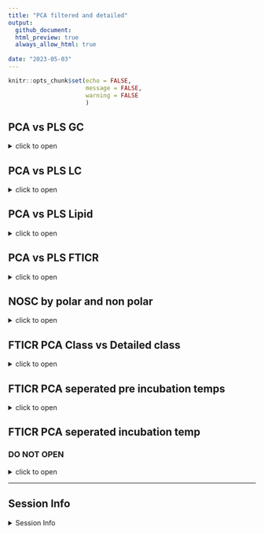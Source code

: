 ```yaml
---
title: "PCA filtered and detailed"
output: 
  github_document:
  html_preview: true
  always_allow_html: true
  
date: "2023-05-03"
---
```


```r
knitr::opts_chunk$set(echo = FALSE,
                      message = FALSE,
                      warning = FALSE
                      )
```
## PCA vs PLS GC

<details>
  <summary>click to open</summary>

#### Pre:


```r

  tar_read(gg_GC_PCA)$gg_pca_pre1
  tar_read(gg_GC_PLS)$PLS_pre

 
```


#### INC:


```r
  
  tar_read(gg_GC_PCA)$gg_pca_inc1
  tar_read(gg_GC_PLS)$PLS_inc
  
  
```



</details>



## PCA vs PLS LC

<details>
  <summary>click to open</summary>

#### Pre:


```r

  tar_read(gg_LC_PCA)$gg_pca_pre1
  tar_read(gg_LC_PLS)$PLS_pre

 
```


#### INC:


```r
  
  tar_read(gg_LC_PCA)$gg_pca_inc1
  tar_read(gg_LC_PLS)$PLS_inc
  
  
```



</details>



## PCA vs PLS Lipid

<details>
  <summary>click to open</summary>

#### Pre:


```r

  tar_read(Lipid_PCA)$gg_pca_pre
  tar_read(gg_Lipid_PLS)$PLS_pre

 
```


#### INC:


```r
  
  tar_read(Lipid_PCA)$gg_pca_inc
  tar_read(gg_Lipid_PLS)$PLS_inc
  
  
```



</details>



## PCA vs PLS FTICR

<details>
  <summary>click to open</summary>

#### -2:


```r

  tar_read(gg_FTICR_PCA_filter_N2N6)$gg_pca_by_pre_polar_N2
  tar_read(gg_FTICR_PLS)$PolarPLS2
  tar_read(gg_FTICR_PCA_filter_N2N6)$gg_pca_by_pre_nonpolar_N2
  tar_read(gg_FTICR_PLS)$nonPolarPLS2
 
```


#### -6:


```r
  
  tar_read(gg_FTICR_PCA_filter_N2N6)$gg_pca_by_pre_polar_N6
  tar_read(gg_FTICR_PLS)$PolarPLS6
  tar_read(gg_FTICR_PCA_filter_N2N6)$gg_pca_by_pre_nonpolar_N6
  tar_read(gg_FTICR_PLS)$nonPolarPLS6
  
```



</details>


## NOSC by polar and non polar

<details>
  <summary>click to open</summary>

#### NOSC:
```r
  tar_read(gg_FTICR_NOSC)$gg_nosc
```

```r
  tar_read(gg_FTICR_NOSC)$gg_nosc_polar
  tar_read(gg_FTICR_NOSC)$gg_nosc_nonpolar
```
</details>

## FTICR PCA Class vs Detailed class

<details>
  <summary>click to open</summary>

#### PCA-Class vs Detailed Class:


```r
  tar_read(gg_FTICR_PCA)$gg_pca_by_pre_polar
  tar_read(gg_FTICR_PCA_DetailedClass)$gg_pca_by_pre_polar

  tar_read(gg_FTICR_PCA)$gg_pca_by_pre_nonpolar
  tar_read(gg_FTICR_PCA_DetailedClass)$gg_pca_by_pre_nonpolar
  
  tar_read(gg_FTICR_PCA)$gg_pca_by_inc_polar
  tar_read(gg_FTICR_PCA_DetailedClass)$gg_pca_by_inc_polar
  
  tar_read(gg_FTICR_PCA)$gg_pca_by_inc_nonpolar
  tar_read(gg_FTICR_PCA_DetailedClass)$gg_pca_by_inc_nonpolar
  
  
  
  
  
```


</details>





## FTICR PCA seperated pre incubation temps

<details>
  <summary>click to open</summary>

#### PCA -2:


```r
  tar_read(gg_FTICR_PCA_filter_N2N6)$gg_pca_polar_nonpolar_N2
tar_read(gg_FTICR_PCA_filter_N2N6_2)$gg_pca_polar_nonpolar_N2
   tar_read(gg_FTICR_PCA_filter_N2N6)$gg_pca_polar_nonpolar_pre_N2
   tar_read(gg_FTICR_PCA_filter_N2N6_2)$gg_pca_polar_nonpolar_pre_N2
  tar_read(gg_FTICR_PCA_filter_N2N6)$gg_pca_by_pre_polar_N2
  tar_read(gg_FTICR_PCA_filter_N2N6_2)$gg_pca_by_pre_polar_N2
  tar_read(gg_FTICR_PCA_filter_N2N6)$gg_pca_by_pre_nonpolar_N2
  tar_read(gg_FTICR_PCA_filter_N2N6_2)$gg_pca_by_pre_nonpolar_N2
 
```


#### PCA -6:


```r
  tar_read(gg_FTICR_PCA_filter_N2N6)$gg_pca_polar_nonpolar_N6
  tar_read(gg_FTICR_PCA_filter_N2N6_2)$gg_pca_polar_nonpolar_N6
  tar_read(gg_FTICR_PCA_filter_N2N6)$gg_pca_polar_nonpolar_pre_N6
  tar_read(gg_FTICR_PCA_filter_N2N6_2)$gg_pca_polar_nonpolar_pre_N6
  tar_read(gg_FTICR_PCA_filter_N2N6)$gg_pca_by_pre_polar_N6
  tar_read(gg_FTICR_PCA_filter_N2N6_2)$gg_pca_by_pre_polar_N6
  tar_read(gg_FTICR_PCA_filter_N2N6)$gg_pca_by_pre_nonpolar_N6
  tar_read(gg_FTICR_PCA_filter_N2N6_2)$gg_pca_by_pre_nonpolar_N6
  
```



</details>


## FTICR PCA seperated incubation temp
### DO NOT OPEN

<details>
  <summary>click to open</summary>

#### PCA-Pre:


```r
  tar_read(gg_FTICR_PCA_filter)$gg_pca_polar_nonpolar_Pre
tar_read(gg_FTICR_PCA_filter_DetailedClass)$gg_pca_polar_nonpolar_Pre
   tar_read(gg_FTICR_PCA_filter)$gg_pca_polar_nonpolar_pre_Pre
   tar_read(gg_FTICR_PCA_filter_DetailedClass)$gg_pca_polar_nonpolar_pre_Pre
  tar_read(gg_FTICR_PCA_filter)$gg_pca_by_pre_polar_Pre
  tar_read(gg_FTICR_PCA_filter_DetailedClass)$gg_pca_by_pre_polar_Pre
  tar_read(gg_FTICR_PCA_filter)$gg_pca_by_pre_nonpolar_Pre
  tar_read(gg_FTICR_PCA_filter_DetailedClass)$gg_pca_by_pre_nonpolar_Pre
 
```


#### PCA-2:


```r
  tar_read(gg_FTICR_PCA_filter)$gg_pca_polar_nonpolar_2
  tar_read(gg_FTICR_PCA_filter_DetailedClass)$gg_pca_polar_nonpolar_2
  tar_read(gg_FTICR_PCA_filter)$gg_pca_polar_nonpolar_pre_2
  tar_read(gg_FTICR_PCA_filter_DetailedClass)$gg_pca_polar_nonpolar_pre_2
  tar_read(gg_FTICR_PCA_filter)$gg_pca_by_pre_polar_2
  tar_read(gg_FTICR_PCA_filter_DetailedClass)$gg_pca_by_pre_polar_2
  tar_read(gg_FTICR_PCA_filter)$gg_pca_by_pre_nonpolar_2
  tar_read(gg_FTICR_PCA_filter_DetailedClass)$gg_pca_by_pre_nonpolar_2
  
```

#### PCA-4:


```r
  tar_read(gg_FTICR_PCA_filter)$gg_pca_polar_nonpolar_4
  tar_read(gg_FTICR_PCA_filter_DetailedClass)$gg_pca_polar_nonpolar_4
  tar_read(gg_FTICR_PCA_filter)$gg_pca_polar_nonpolar_pre_4
  tar_read(gg_FTICR_PCA_filter_DetailedClass)$gg_pca_polar_nonpolar_pre_4
  tar_read(gg_FTICR_PCA_filter)$gg_pca_by_pre_polar_4
  tar_read(gg_FTICR_PCA_filter_DetailedClass)$gg_pca_by_pre_polar_4
  tar_read(gg_FTICR_PCA_filter)$gg_pca_by_pre_nonpolar_4
  tar_read(gg_FTICR_PCA_filter_DetailedClass)$gg_pca_by_pre_nonpolar_4
  
```

#### PCA-6:


```r
  tar_read(gg_FTICR_PCA_filter)$gg_pca_polar_nonpolar_6
  tar_read(gg_FTICR_PCA_filter_DetailedClass)$gg_pca_polar_nonpolar_6
  tar_read(gg_FTICR_PCA_filter)$gg_pca_polar_nonpolar_pre_6
  tar_read(gg_FTICR_PCA_filter_DetailedClass)$gg_pca_polar_nonpolar_pre_6
  tar_read(gg_FTICR_PCA_filter)$gg_pca_by_pre_polar_6
   tar_read(gg_FTICR_PCA_filter_DetailedClass)$gg_pca_by_pre_polar_6
  tar_read(gg_FTICR_PCA_filter)$gg_pca_by_pre_nonpolar_6
  tar_read(gg_FTICR_PCA_filter_DetailedClass)$gg_pca_by_pre_nonpolar_6
  
```

#### PCA-8:


```r
  tar_read(gg_FTICR_PCA_filter)$gg_pca_polar_nonpolar_8
  tar_read(gg_FTICR_PCA_filter_DetailedClass)$gg_pca_polar_nonpolar_8
  tar_read(gg_FTICR_PCA_filter)$gg_pca_polar_nonpolar_pre_8
  tar_read(gg_FTICR_PCA_filter_DetailedClass)$gg_pca_polar_nonpolar_pre_8
  tar_read(gg_FTICR_PCA_filter)$gg_pca_by_pre_polar_8
  tar_read(gg_FTICR_PCA_filter_DetailedClass)$gg_pca_by_pre_polar_8
  tar_read(gg_FTICR_PCA_filter)$gg_pca_by_pre_nonpolar_8
   tar_read(gg_FTICR_PCA_filter_DetailedClass)$gg_pca_by_pre_nonpolar_8
  
```


#### PCA-10:


```r
  tar_read(gg_FTICR_PCA_filter)$gg_pca_polar_nonpolar_10
  tar_read(gg_FTICR_PCA_filter_DetailedClass)$gg_pca_polar_nonpolar_10
  
  tar_read(gg_FTICR_PCA_filter)$gg_pca_polar_nonpolar_pre_10
  tar_read(gg_FTICR_PCA_filter_DetailedClass)$gg_pca_polar_nonpolar_pre_10
  
  tar_read(gg_FTICR_PCA_filter)$gg_pca_by_pre_polar_10
  tar_read(gg_FTICR_PCA_filter_DetailedClass)$gg_pca_by_pre_polar_10
  
  tar_read(gg_FTICR_PCA_filter)$gg_pca_by_pre_nonpolar_10
  tar_read(gg_FTICR_PCA_filter_DetailedClass)$gg_pca_by_pre_nonpolar_10
```





</details>

---

## Session Info 

<details>
  <summary> Session Info </summary>

Date run: `r Sys.Date()`

```r
sessionInfo()
```

</details>